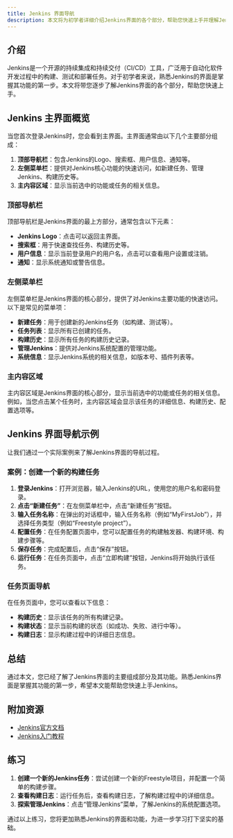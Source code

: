 ```yaml
---
title: Jenkins 界面导航
description: 本文将为初学者详细介绍Jenkins界面的各个部分，帮助您快速上手并理解Jenkins的核心功能。
---
```


## 介绍

Jenkins是一个开源的持续集成和持续交付（CI/CD）工具，广泛用于自动化软件开发过程中的构建、测试和部署任务。对于初学者来说，熟悉Jenkins的界面是掌握其功能的第一步。本文将带您逐步了解Jenkins界面的各个部分，帮助您快速上手。

## Jenkins 主界面概览

当您首次登录Jenkins时，您会看到主界面。主界面通常由以下几个主要部分组成：

1. **顶部导航栏**：包含Jenkins的Logo、搜索框、用户信息、通知等。
2. **左侧菜单栏**：提供对Jenkins核心功能的快速访问，如新建任务、管理Jenkins、构建历史等。
3. **主内容区域**：显示当前选中的功能或任务的相关信息。

### 顶部导航栏

顶部导航栏是Jenkins界面的最上方部分，通常包含以下元素：

- **Jenkins Logo**：点击可以返回主界面。
- **搜索框**：用于快速查找任务、构建历史等。
- **用户信息**：显示当前登录用户的用户名，点击可以查看用户设置或注销。
- **通知**：显示系统通知或警告信息。

### 左侧菜单栏

左侧菜单栏是Jenkins界面的核心部分，提供了对Jenkins主要功能的快速访问。以下是常见的菜单项：

- **新建任务**：用于创建新的Jenkins任务（如构建、测试等）。
- **任务列表**：显示所有已创建的任务。
- **构建历史**：显示所有任务的构建历史记录。
- **管理Jenkins**：提供对Jenkins系统配置的管理功能。
- **系统信息**：显示Jenkins系统的相关信息，如版本号、插件列表等。

### 主内容区域

主内容区域是Jenkins界面的核心部分，显示当前选中的功能或任务的相关信息。例如，当您点击某个任务时，主内容区域会显示该任务的详细信息、构建历史、配置选项等。

## Jenkins 界面导航示例

让我们通过一个实际案例来了解Jenkins界面的导航过程。

### 案例：创建一个新的构建任务

1. **登录Jenkins**：打开浏览器，输入Jenkins的URL，使用您的用户名和密码登录。
2. **点击“新建任务”**：在左侧菜单栏中，点击“新建任务”按钮。
3. **输入任务名称**：在弹出的对话框中，输入任务名称（例如“MyFirstJob”），并选择任务类型（例如“Freestyle project”）。
4. **配置任务**：在任务配置页面中，您可以配置任务的构建触发器、构建环境、构建步骤等。
5. **保存任务**：完成配置后，点击“保存”按钮。
6. **运行任务**：在任务页面中，点击“立即构建”按钮，Jenkins将开始执行该任务。

### 任务页面导航

在任务页面中，您可以查看以下信息：

- **构建历史**：显示该任务的所有构建记录。
- **构建状态**：显示当前构建的状态（如成功、失败、进行中等）。
- **构建日志**：显示构建过程中的详细日志信息。

## 总结

通过本文，您已经了解了Jenkins界面的主要组成部分及其功能。熟悉Jenkins界面是掌握其功能的第一步，希望本文能帮助您快速上手Jenkins。

## 附加资源

- [Jenkins官方文档](https://www.jenkins.io/doc/)
- [Jenkins入门教程](https://www.jenkins.io/doc/tutorials/)

## 练习

1. **创建一个新的Jenkins任务**：尝试创建一个新的Freestyle项目，并配置一个简单的构建步骤。
2. **查看构建日志**：运行任务后，查看构建日志，了解构建过程中的详细信息。
3. **探索管理Jenkins**：点击“管理Jenkins”菜单，了解Jenkins的系统配置选项。

通过以上练习，您将更加熟悉Jenkins的界面和功能，为进一步学习打下坚实的基础。
